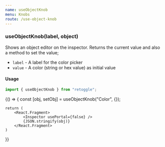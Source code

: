 ```yaml
---
name: useObjectKnob
menu: Knobs
route: /use-object-knob
---
```



### useObjectKnob(label, object)

Shows an object editor on the inspector. Returns the current value and also a method to set the value;

- `label` - A label for the color picker
- `value` - A color (string or hex value) as initial value

#### Usage

```javascript
import { useObjectKnob } from "retoggle";
```

<Playground>
{() => {
    const [obj, setObj] = useObjectKnob("Color", {});

    return (
        <React.Fragment>
            <Inspector usePortal={false} />
            {JSON.stringify(obj)}
        </React.Fragment>
    )

}}

</Playground>
